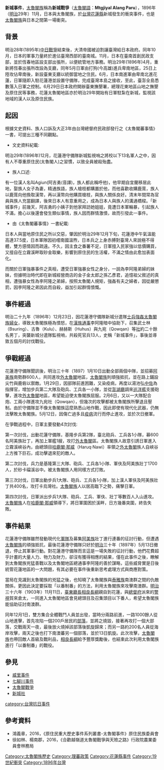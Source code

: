 
'''新城事件'''，[[太魯閣族|太魯閣族]]稱為'''新城戰爭'''（[[德路固語|太魯閣語]]：'''Mtgjiyal Alang Paru'''），1896年（[[明治|明治]]29年）11月，日本與太魯閣族，於[[台灣|台灣]][[花蓮縣|花蓮縣]]新城發生的衝突事件，也是[[太魯閣族|太魯閣族]]與日本之間第一場衝突。
==背景==
明治28年(1895年)[[甲午战争|中日戰爭]]結束後，大清帝國被迫割讓臺灣給日本政府。同年10月，日本的軍事力量終於進佔臺灣西部的臺南城。11月，日本在臺南首創民政支部，並於恆春地區設支部出張所，以便統管地方事務。明治29年(1896年)4月，重新將恆春出張所改設為支廳，同年5月日軍由打狗(今高雄)進兵卑南地區，25日上陸攻佔卑南後，新設臺東支廳以統御當地之住民。6月，日本南進軍由卑南北進花蓮，日軍隨即入駐花蓮港並設置守備隊，完成臺灣本島之接收，至此，臺澎全島悉數落入日軍之控制。6月29日日本政府開辦臺東撫墾署，總理花東地區山地之撫墾及原住民等事務，花蓮太魯閣地區亦於明治29年開始有日軍駐紮在新城，監視該地域的漢人以及原住民族。

==起因==
根據文史資料、族人口訴及大正3年由台灣總督府民政部發行之《太魯閣蕃事情》一書，可提出三種不同觀點。

*文史資料紀載:
明治29年(1896年)12月，花蓮港守備隊新城監視哨之將校以下13名軍人之中，因有人不尊重原住民(太魯閣人)之習慣，以致全員被殺殆盡。

*族人口述:
有一位漢人名叫Agiun(阿吉勇(音譯)，族人都此稱呼他)，他早期自宜蘭移居此地，娶族人女子為妻，精通族語，族人槍枝都購置於他，而他喜歡收購鹿茸，族人以鹿茸向他換取漢幣，再以漢幣向他購買槍枝，與族人關係良好。清末年間常為官員與族人充當翻譯，後來日本人有意重用之，成為日本人與族人的溝通橋樑。「新城事件」前幾天，阿吉勇的小姨子到他家拜訪她姐姐，竟遭日本軍輪暴，引起族人不滿，擔心以後還會發生類似事情，族人因而群情激憤，故而引發此一事件。

*由《太魯閣蕃事情》一書紀載:
日本人與當地原住民之所以交惡，肇因於明治29年12月下旬，花蓮港中午氣溫能高達37.5度，日本軍隊因初嚐南國溫煦，日本兵之上身赤膊對臺灣人來說極不得體，雙方感情因而疏遠。不久，因主食之番薯不足，日軍擅入民家強以低價購買，又擅自在立霧溪畔取砂金取樂，影響到原住民的生活權，不滿之情由此愈加表面化。

而關於日軍強暴事件之真相，遭受日軍強暴女性之身分，一說為李阿隆弟婦的妹妹，但據明治時代即在新城經營商店的金子金太郎之孫乙彥君，追憶祖父敘述的真相，遭強暴女性為李阿隆之弟婦，按照太魯閣人規矩，強姦有夫之婦者，因從嚴懲罰，因李阿隆之弟因此而自殺，益加引起群情憤慨。

==事件經過==
明治二十九年（1896年）12月23日，因花蓮港守備隊新城分遣隊[[士兵|士兵]][[強姦|強姦]][[太魯閣族|太魯閣族]][[婦女|婦女]]，導致太魯閣族極為憤怒，在[[漢族|漢族]][[通事|通事]]李阿隆暗中協助下，召集武士林（Bsuring）、古魯（Kulu）、赫赫斯（Huhus）與九宛（Qowqan）等[[部落|社]]約二十餘名男丁，突襲新城分遣隊監視哨，共殺死官兵13人，史稱「新城事件」，事後並導致五個月的討伐戰役。

==爭戰經過==
花蓮港守備隊聞訊後，明治三十年（1897）1月10日出動全部兩個中隊，並招募[[阿美族|阿美族]]南勢群600人，共同進攻[[外太魯閣|外太魯閣]]地區，[[太魯閣族|太魯閣族]]則頑強抵抗，並在路上鋪設尖竹與鹿砦以禦敵。1月29日，因部隊前進困難，又染疫病，再度以湯池弘[[中佐|中佐]]為指揮官，增加步兵第二大隊及砲兵、工兵各一小隊，並從[[澎湖廳|澎湖廳]]調來{{link-ja|葛城號|葛城 (スループ)}}[[巡洋艦|巡洋艦]]支援砲擊，進攻[[外太魯閣|外太魯閣]]地區，希望能迫使太魯閣族屈服。2月6日，又以一大隊配合炮、工兩小隊進攻九宛社（Qowqan），但幾次的攻擊都被太魯閣族所擊退且壓制。由於守備隊並不像太魯閣族這麼熟悉山地作戰，因此即使有現代化武器，仍無法擊敗太魯閣族。5月12日，因傷亡過多且[[疫病|疫病]]流行而停止進攻，並於次日撤軍。

在爭戰過程中，日軍主要發動4次討伐:

第一次討伐，出動花蓮守備隊，基隆步兵第2隊，臺北砲兵、工兵各1小隊，募600名阿美族壯丁，再加上軍艦1艘，攻打[[外太魯閣|外太魯閣]]區。太魯閣族人故意引誘日軍進入立霧溪峽谷內，由總頭目[[哈鹿閣·那威|哈鹿閣·那威]]（Haruq·Nawi）率領之[[外太魯閣|外太魯閣]]族人自峽谷上方推下巨石，成功擊退來犯的敵人。

第二次討伐，兵力是基隆第三大隊、砲兵、工兵各1小隊、軍伕及阿美族壯丁1700人，於砂卡礑溪谷中。被太魯閣族人用同樣方式打敗。

第三次討伐，日軍出動步兵1大隊、砲兵、工兵各1小隊，加上漢人軍伕及阿美族壯丁共400名，攻打卡烏灣社。[[太魯閣族|太魯閣族]]人以居高臨下之勢，痛擊日軍。

第四次討伐，日軍派出步兵1大隊、砲兵、工兵、軍伕、壯丁等數百人入山進攻。[[太魯閣族|太魯閣族]]人在[[哈鹿閣·那威|哈鹿閣·那威]]領導下，將日軍圍困於溪畔，日方幾番突圍，終告失敗。

==事件結果==
花蓮港守備隊雖然發動現代化[[軍隊|軍隊]]及募集[[阿美族|阿美族]]壯丁進行連番的征討行動，但遭遇[[太魯閣族|太魯閣族]]的頑強抵抗，最後花蓮港守備隊只好於[[明治|明治]]三十年（1897年）5月13日撤退，停止其軍事行動。對花蓮港守備隊而言這是一場失敗的征討行動，他們花費超乎計畫的大量人力、物力及財力，卻沒有獲得相應的結果，僅在此事件之後，瞭解到太魯閣族兇猛善戰以及太魯閣地區總通事李阿隆的善於謀略，這些威脅實是日後統管花蓮地區的一大問題，有其必要在事件後重新思考處理方式與商應對策。

當局在見識到太魯閣族的兇猛之後，也知曉了太魯閣族與[[泰雅族|泰雅族]]南澳群之間的仇敵關係，更因此決定要採取「以番制番」的方法，利用太魯閣族來攻擊南澳群。[[明治|明治]]三十六年（1903年）11月11日，[[臺東廳長|臺東廳長]][[相良長綱|相良長綱]]親自到花蓮，與[[臺灣總督府|總督府]]派來的[[警視|警視]]賀來倉太，一同進入太魯閣地區會見總頭目及召集頭目以下番人，希望太魯閣族能協助征討南澳群。

同年12月1日，雙方集合全體戰鬥人員並出發，當時分兩路前進，一路1000餘人從山地進擊，首先攻陷一個200戶居民的[[部落|部落]]，並將之燒毀，接著再攻打一個大部落，交戰兩天一夜，最後放火燒掉該部落後凱旋歸來；而另一路約200名人員從海岸攻擊，兩天之後也打下南澳蕃另一個部落，並於13日凱旋。此次攻擊，[[太魯閣族|太魯閣族]]也帶回敵人首級及戰利品，[[相良長綱|相良長綱]]給予豐厚獎勵後，也結束此次利用太魯閣族進行「以番制番」的戰役。

==參見==
*[[威里事件|威里事件]]
*[[七腳川事件|七腳川事件]]
*[[太魯閣戰爭|太魯閣戰爭]]
*[[新城社|新城社]]

[[Category:太魯閣族歷史|Category:太魯閣族歷史]]
[[Category:理蕃政策|Category:理蕃政策]]
[[category:台灣抗日事件|category:台灣抗日事件]]
[[Category:花蓮縣事件|Category:花蓮縣事件]]
[[Category:19世紀衝突|Category:19世紀衝突]]
[[Category:1896年台灣|Category:1896年台灣]]

==參考資料==
*鴻義章，2016，《原住民重大歷史事件系列叢書-太魯閣事件》原住民族委員會
*徐如林、楊南郡，2016，《合歡越嶺道太魯閣戰爭與天險之路》行政院農業委員會林務局

{{台灣戰爭史}}